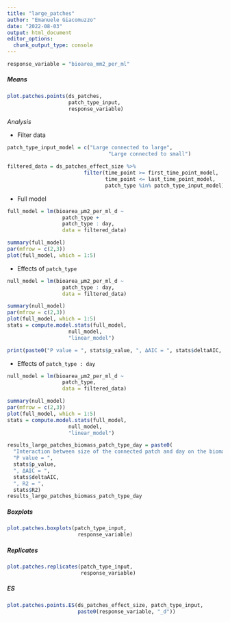 ```yaml
---
title: "large_patches"
author: "Emanuele Giacomuzzo"
date: "2022-08-03"
output: html_document
editor_options: 
  chunk_output_type: console
---
```


```r
response_variable = "bioarea_mm2_per_ml"
```

##### Means

```r
plot.patches.points(ds_patches, 
                    patch_type_input,
                    response_variable)
```

*Analysis*

-   Filter data

```r

patch_type_input_model = c("Large connected to large",
                                 "Large connected to small")

filtered_data = ds_patches_effect_size %>%
                         filter(time_point >= first_time_point_model,
                                time_point <= last_time_point_model,
                                patch_type %in% patch_type_input_model)
```

-   Full model

```r
full_model = lm(bioarea_µm2_per_ml_d ~                  
                  patch_type +
                  patch_type : day,
                  data = filtered_data)

summary(full_model)
par(mfrow = c(2,3))
plot(full_model, which = 1:5)
```

-   Effects of `patch_type`

```r
null_model = lm(bioarea_µm2_per_ml_d ~                  
                  patch_type : day,
                  data = filtered_data)

summary(null_model)
par(mfrow = c(2,3))
plot(full_model, which = 1:5)
stats = compute.model.stats(full_model,
                    null_model,
                    "linear_model")

print(paste0("P value = ", stats$p_value, ", ΔAIC = ", stats$deltaAIC, ", R2 = ", stats$R2))
```

-   Effects of `patch_type : day`

```r
null_model = lm(bioarea_µm2_per_ml_d ~                  
                  patch_type,
                  data = filtered_data)

summary(null_model)
par(mfrow = c(2,3))
plot(full_model, which = 1:5)
stats = compute.model.stats(full_model,
                    null_model,
                    "linear_model")

results_large_patches_biomass_patch_type_day = paste0(
  "Interaction between size of the connected patch and day on the biomass effect size in large patches: ",
  "P value = ", 
  stats$p_value, 
  ", ΔAIC = ", 
  stats$deltaAIC, 
  ", R2 = ", 
  stats$R2)
results_large_patches_biomass_patch_type_day
```

##### Boxplots

```r
plot.patches.boxplots(patch_type_input,
                       response_variable)
```

##### Replicates

```r
plot.patches.replicates(patch_type_input,
                        response_variable)
```

##### ES

```r
plot.patches.points.ES(ds_patches_effect_size, patch_type_input,
                       paste0(response_variable, "_d"))
```